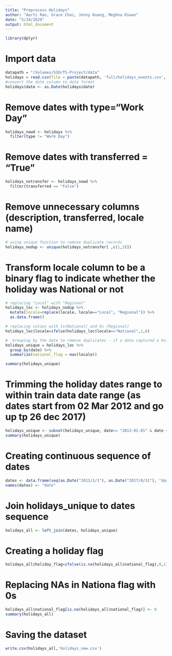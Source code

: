 ```yaml
---
title: "Preprocess Holidays"
author: "Aarti Rao, Grace Chai, Jenny Huang, Meghna Diwan"
date: "5/24/2020"
output: html_document
---
```


```r
library(dplyr)
```

# Import data
```r
datapath = "/Volumes/SSD/TS-Project/data"
holidays = read.csv(file = paste(datapath, 'full/holidays_events.csv', sep = "/"))
#convert the date column to date format
holidays$date <- as.Date(holidays$date)
```

# Remove dates with type="Work Day"
```r
holidays_nowd <- holidays %>%
  filter(type != "Work Day")
```

# Remove dates with transferred = "True"
```r
holidays_notransfer <- holidays_nowd %>%
  filter(transferred == "False")
```

# Remove unnecessary columns (description, transferred, locale name)
```r
# using unique function to remove duplicate records
holidays_nodup <- unique(holidays_notransfer[ ,c(1,3)])
```

# Transform locale column to be a binary flag to indicate whether the holiday was National or not
```r
# replacing "Local" with "Regional"
holidays_loc <- holidays_nodup %>%
  mutate(locale=replace(locale, locale=="Local", "Regional")) %>%
  as.data.frame()

# replacing values with 1s(National) and 0s (Regional)
holidays_loc$locale=ifelse(holidays_loc$locale=="National",1,0)

#  Grouping by the date to remove duplicates - if a date captured a holiday once as a regional and once as a National Holiday, its aggregated as a National Holiday
holidays_unique = holidays_loc %>%
  group_by(date) %>%
  summarize(national_flag = max(locale))

summary(holidays_unique)
```

# Trimming the holiday dates range to within train data date range (as dates start from 02 Mar 2012 and go up tp 26 dec 2017)
```r
holidays_unique <- subset(holidays_unique, date>= "2013-01-01" & date < "2017-09-01")
summary(holidays_unique)
```

# Creating continuous sequence of dates
```r
dates <- data.frame(seq(as.Date("2013/1/1"), as.Date("2017/8/31"), "day"))
names(dates) <- "date"
```

# Join holidays_unique to dates sequence
```r
holidays_all <- left_join(dates, holidays_unique)
```

# Creating a holiday flag
```r
holidays_all$holiday_flag=ifelse(is.na(holidays_all$national_flag),0,1)
```

# Replacing NAs in Nationa flag with 0s
```r
holidays_all$national_flag[is.na(holidays_all$national_flag)] <- 0
summary(holidays_all)
```

# Saving the dataset
```r
write.csv(holidays_all,'holidays_new.csv')
```
